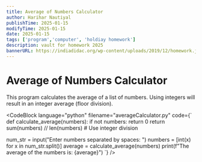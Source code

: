 ```yaml
---
title: Average of Numbers Calculator
author: Harihar Nautiyal
publishTime: 2025-01-15
modifyTime: 2025-01-15
date: 2025-01-15
tags: ['program','computer', 'holdiay homework']
description: vault for homework 2025
bannerURL: https://indiadidac.org/wp-content/uploads/2019/12/homework.jpg
---
```


# Average of Numbers Calculator

This program calculates the average of a list of numbers. Using integers will result in an integer average (floor division).

<CodeBlock
language="python"
filename="averageCalculator.py"
code={`
def calculate_average(numbers):
if not numbers:
return 0
return sum(numbers) // len(numbers) # Use integer division

num_str = input("Enter numbers separated by spaces: ")
numbers = [int(x) for x in num_str.split()]
average = calculate_average(numbers)
print(f"The average of the numbers is: {average}")
`}
/>
